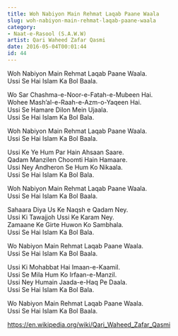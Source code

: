 ```yaml
---
title: Woh Nabiyon Main Rehmat Laqab Paane Waala
slug: woh-nabiyon-main-rehmat-laqab-paane-waala
category: 
- Naat-e-Rasool (S.A.W.W)
artist: Qari Waheed Zafar Qasmi
date: 2016-05-04T00:01:44
id: 44
---
```


<p>Woh Nabiyon Main Rehmat Laqab Paane Waala.<br />
Ussi Se Hai Islam Ka Bol Baala.</p>
<p>Wo Sar Chashma-e-Noor-e-Fatah-e-Mubeen Hai.<br />
Wohee Mash’al-e-Raah-e-Azm-o-Yaqeen Hai.<br />
Ussi Se Hamare Dilon Mein Ujaala.<br />
Ussi Se Hai Islam Ka Bol Bala.</p>
<p>Woh Nabiyon Main Rehmat Laqab Paane Waala.<br />
Ussi Se Hai Islam Ka Bol Baala.</p>
<p>Ussi Ke Ye Hum Par Hain Ahsaan Saare.<br />
Qadam Manzilen Choomti Hain Hamaare.<br />
Ussi Ney Andheron Se Hum Ko Nikaala.<br />
Ussi Se Hai Islam Ka Bol Bala.</p>
<p>Woh Nabiyon Main Rehmat Laqab Paane Waala.<br />
Ussi Se Hai Islam Ka Bol Baala.</p>
<p>Sahaara Diya Us Ke Naqsh e Qadam Ney.<br />
Ussi Ki Tawajjoh Ussi Ke Karam Ney.<br />
Zamaane Ke Girte Huwon Ko Sambhala.<br />
Ussi Se Hai Islam Ka Bol Bala.</p>
<p>Wo Nabiyon Main Rehmat Laqab Paane Waala.<br />
Ussi Se Hai Islam Ka Bol Baala.</p>
<p>Ussi Ki Mohabbat Hai Imaan-e-Kaamil.<br />
Ussi Se Mila Hum Ko Irfaan-e-Manzil.<br />
Ussi Ney Humain Jaada-e-Haq Pe Daala.<br />
Ussi Se Hai Islam Ka Bol Bala.</p>
<p>Wo Nabiyon Main Rehmat Laqab Paane Waala.<br />
Ussi Se Hai Islam Ka Bol Baala.</p>
<p><a href="https://en.wikipedia.org/wiki/Qari_Waheed_Zafar_Qasmi">https://en.wikipedia.org/wiki/Qari_Waheed_Zafar_Qasmi</a></p>